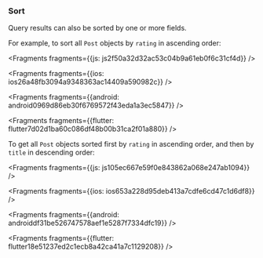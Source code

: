 ### Sort

Query results can also be sorted by one or more fields.

For example, to sort all `Post` objects by `rating` in ascending order: 




<Fragments fragments={{js: js2f50a32d32ac53c04b9a61eb0f6c31cf4d}} />



<Fragments fragments={{ios: ios26a48fb3094a9348363ac14409a590982c}} />



<Fragments fragments={{android: android0969d86eb30f6769572f43eda1a3ec5847}} />



<Fragments fragments={{flutter: flutter7d02d1ba60c086df48b00b31ca2f01a880}} />

To get all `Post` objects sorted first by `rating` in ascending order, and then by `title` in descending order:




<Fragments fragments={{js: js105ec667e59f0e843862a068e247ab1094}} />



<Fragments fragments={{ios: ios653a228d95deb413a7cdfe6cd47c1d6df8}} />



<Fragments fragments={{android: androiddf31be526747578aef1e5287f7334dfc19}} />



<Fragments fragments={{flutter: flutter18e51237ed2c1ecb8a42ca41a7c1129208}} />